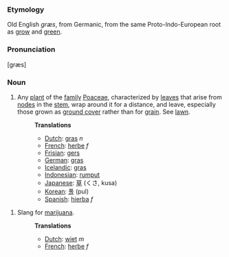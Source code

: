 === Etymology ===
Old English ''græs'', from Germanic, from the same Proto-Indo-European root as [[grow]] and [[green]].

=== Pronunciation ===
[græs]

=== Noun ===
# Any [[plant]] of the [[family]] [[Poaceae]], characterized by [[leaf|leaves]] that arise from [[node]]s in the [[stem]], wrap around it for a distance, and leave, especially those grown as [[ground cover]] rather than for [[grain]]. See [[lawn]].
#:'''Translations'''
#:*[[Dutch]]: [[gras]] ''n''
#:*[[French]]: [[herbe]] ''f''
#:*[[Frisian]]: [[gers]]
#:*[[German]]: [[gras]]
#:*[[Icelandic]]: [[gras]]
#:*[[Indonesian]]: [[rumput]]
#:*[[Japanese]]: [[草]] (くさ, kusa)
#:*[[Korean]]: [[풀]] (pul)
#:*[[Spanish]]: [[hierba]] ''f''

# Slang for [[marijuana]].
#:'''Translations'''
#:*[[Dutch]]: [[wiet]] ''m''
#:*[[French]]: [[herbe]] ''f''
